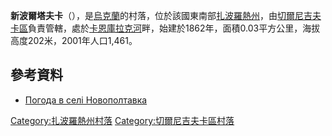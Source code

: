 {{coord|47|15|44|N|36|16|52|E|scale:100000|display=title}}

'''新波爾塔夫卡'''（{{lang-uk|Новополтавка}}），是[[烏克蘭|烏克蘭]]的村落，位於該國東南部[[扎波羅熱州|扎波羅熱州]]，由[[切爾尼吉夫卡區|切爾尼吉夫卡區]]負責管轄，處於[[卡恩庫拉克河|卡恩庫拉克河]]畔，始建於1862年，面積0.03平方公里，海拔高度202米，2001年人口1,461。

==參考資料==
* [http://weather.in.ua/ua/zaporozhskaja/17966 Погода в селі Новополтавка] {{Wayback|url=http://weather.in.ua/ua/zaporozhskaja/17966 |date=20160305113213 }}

[[Category:扎波羅熱州村落|Category:扎波羅熱州村落]]
[[Category:切爾尼吉夫卡區村落|Category:切爾尼吉夫卡區村落]]


{{Zaporizhia-geo-stub}}